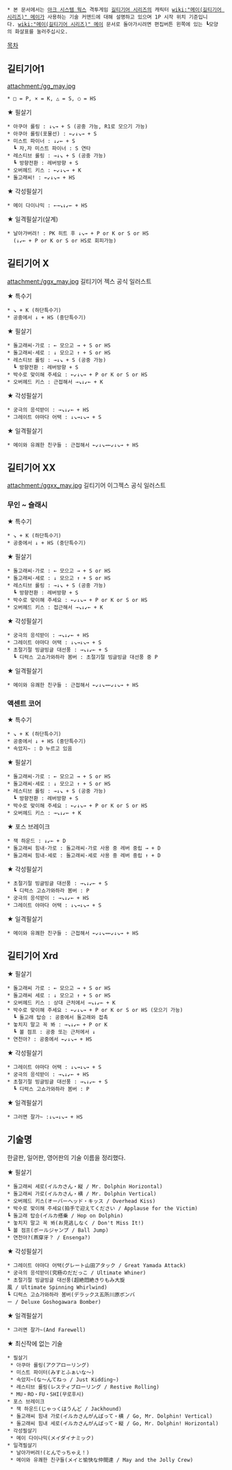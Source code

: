  * 본 문서에서는 [[아크 시스템 웍스]] 격투게임 [[길티기어 시리즈]]의 캐릭터 [[wiki:"메이(길티기어 시리즈)" 메이]]가 사용하는 기술 커맨드에 대해 설명하고 있으며 1P 시작 위치 기준입니다. [[wiki:"메이(길티기어 시리즈)" 메이]] 문서로 돌아가시려면 편집버튼 왼쪽에 있는 ┗모양의 화살표를 눌러주십시오.

[[목차]]

== 길티기어1 ==
attachment:/gg_may.jpg

 * □ = P, × = K, △ = S, ○ = HS

★ 필살기
 * 아쿠아 롤링 : ↓↘→ + S (공중 가능, R1로 모으기 가능)
 * 아쿠아 롤링(포물선) : ←↙↓↘→ + S
 * 미스트 파이너 : ↓↙← + S
   ┗ 자,자 미스트 파이너 : S 연타
 * 레스티브 롤링 : →↓↘ + S (공중 가능)
   ┗ 방향전환 : 레버방향 + S
 * 오버헤드 키스 : ←↙↓↘→ + K
 * 돌고래씨! : ←↙↓↘→ + HS

★ 각성필살기
 * 메이 다이나믹 : ←→↘↓↙← + HS

★ 일격필살기(살계)
 * 날아가버려! : PK 히트 후 ↓↘→ + P or K or S or HS
   (↓↙← + P or K or S or HS로 회피가능)

== 길티기어 X ==
attachment:/ggx_may.jpg
길티기어 젝스 공식 일러스트

★ 특수기
 * ↘ + K (하단특수기)
 * 공중에서 ↓ + HS (중단특수기)

★ 필살기
 * 돌고래씨·가로 : ← 모으고 → + S or HS
 * 돌고래씨·세로 : ↓ 모으고 ↑ + S or HS
 * 레스티브 롤링 : →↓↘ + S (공중 가능)
   ┗ 방향전환 : 레버방향 + S
 * 박수로 맞이해 주세요 : ←↙↓↘→ + P or K or S or HS
 * 오버헤드 키스 : 근접해서 →↘↓↙← + K

★ 각성필살기
 * 궁극의 응석받이 : →↘↓↙← + HS
 * 그레이트 야마다 어택 : ↓↘→↓↘→ + S

★ 일격필살기
 * 메이와 유쾌한 친구들 : 근접해서 ←↙↓↘→←↙↓↘→ + HS

== 길티기어 XX ==
attachment:/ggxx_may.jpg
길티기어 이그젝스 공식 일러스트

=== 무인 ~ 슬래시 ===
★ 특수기
 * ↘ + K (하단특수기)
 * 공중에서 ↓ + HS (중단특수기)

★ 필살기
 * 돌고래씨·가로 : ← 모으고 → + S or HS
 * 돌고래씨·세로 : ↓ 모으고 ↑ + S or HS
 * 레스티브 롤링 : →↓↘ + S (공중 가능)
   ┗ 방향전환 : 레버방향 + S
 * 박수로 맞이해 주세요 : ←↙↓↘→ + P or K or S or HS
 * 오버헤드 키스 : 접근해서 →↘↓↙← + K

★ 각성필살기
 * 궁극의 응석받이 : →↘↓↙← + HS
 * 그레이트 야마다 어택 : ↓↘→↓↘→ + S
 * 초절기절 빙글빙글 대선풍 : →↘↓↙← + S
   ┗ 디럭스 고쇼가와하라 봄버 : 초절기절 빙글빙글 대선풍 중 P

★ 일격필살기
 * 메이와 유쾌한 친구들 : 근접해서 ←↙↓↘→←↙↓↘→ + HS

=== 액센트 코어 ===
★ 특수기
 * ↘ + K (하단특수기)
 * 공중에서 ↓ + HS (중단특수기)
 * 속았지~ : D 누르고 있음

★ 필살기
 * 돌고래씨·가로 : ← 모으고 → + S or HS
 * 돌고래씨·세로 : ↓ 모으고 ↑ + S or HS
 * 레스티브 롤링 : →↓↘ + S (공중 가능)
   ┗ 방향전환 : 레버방향 + S
 * 박수로 맞이해 주세요 : ←↙↓↘→ + P or K or S or HS
 * 오버헤드 키스 : →↘↓↙← + K

★ 포스 브레이크
 * 잭 하운드 : ↓↙← + D
 * 돌고래씨 힘내·가로 : 돌고래씨·가로 사용 중 레버 중립 → + D
 * 돌고래씨 힘내·세로 : 돌고래씨·세로 사용 중 레버 중립 ↑ + D

★ 각성필살기
 * 초절기절 빙글빙글 대선풍 : →↘↓↙← + S
   ┗ 디럭스 고쇼가와하라 봄버 : P
 * 궁극의 응석받이 : →↘↓↙← + HS
 * 그레이트 야마다 어택 : ↓↘→↓↘→ + S

★ 일격필살기
 * 메이와 유쾌한 친구들 : 근접해서 ←↙↓↘→←↙↓↘→ + HS

== 길티기어 Xrd ==
★ 필살기
 * 돌고래씨 가로 : ← 모으고 → + S or HS
 * 돌고래씨 세로 : ↓ 모으고 ↑ + S or HS
 * 오버헤드 키스 : 상대 근처에서 →↘↓↙← + K
 * 박수로 맞이해 주세요 : ←↙↓↘→ + P or K or S or HS (모으기 가능)
   ┗ 돌고래 탑승 : 공중에서 돌고래와 접촉
 * 놓치지 말고 꼭 봐 : →↘↓↙← + P or K
   ┗ 볼 점프 : 공중 또는 근처에서 ↓
 * 연천아? : 공중에서 ←↙↓↘→ + HS

★ 각성필살기
 * 그레이트 야마다 어택 : ↓↘→↓↘→ + S
 * 궁극의 응석받이 : →↘↓↙← + HS
 * 초절기절 빙글빙글 대선풍 : →↘↓↙← + S
   ┗ 디럭스 고쇼가와하라 봄버 : P

★ 일격필살기
 * 그러면 잘가~ :↓↘→↓↘→ + HS

== 기술명 ==
한글판, 일어판, 영어판의 기술 이름을 정리했다.

★ 필살기
 * 돌고래씨 세로(イルカさん・縦 / Mr. Dolphin Horizontal)
 * 돌고래씨 가로(イルカさん・横 / Mr. Dolphin Vertical)
 * 오버헤드 키스(オーバーヘッド・キッス / Overhead Kiss)
 * 박수로 맞이해 주세요(拍手で迎えてください / Applause for the Victim)
 ┗ 돌고래 탑승(イルカ搭乗 / Hop on Dolphin)
 * 놓치지 말고 꼭 봐(お見逃しなく / Don't Miss It!)
 ┗ 볼 점프(ボールジャンプ / Ball Jump)
 * 연천아?(燕穿牙？ / Ensenga?)

★ 각성필살기
 * 그레이트 야마다 어택(グレート山田アタック / Great Yamada Attack)
 * 궁극의 응석받이(究極のだだっこ / Ultimate Whiner)
 * 초절기절 빙글빙글 대선풍(超絶悶絶きりもみ大旋風 / Ultimate Spinning Whirlwind)
 ┗ 디럭스 고쇼가와하라 봄버(デラックス五所川原ボンバー / Deluxe Goshogawara Bomber)

★ 일격필살기
 * 그러면 잘가~(And Farewell)

★ 최신작에 없는 기술
 * 필살기
  * 아쿠아 롤링(アクアローリング)
  * 미스트 파이터(みすとふぁいな〜)
  * 속았지~(な〜んてねっ / Just Kidding~)
  * 레스티브 롤링(レスティブローリング / Restive Rolling)
  * MU・RO・FU・SHI(무로후시)
 * 포스 브레이크
  * 잭 하운드(じゃっくはうんど / Jackhound)
  * 돌고래씨 힘내 가로(イルカさんがんばって・横 / Go, Mr. Dolphin! Vertical)
  * 돌고래씨 힘내 세로(イルカさんがんばって・縦 / Go, Mr. Dolphin! Horizontal)
 * 각성필살기
  * 메이 다이나믹(メイダイナミック)
 * 일격필살기
  * 날아가버려!(とんでっちゃえ！)
  * 메이와 유쾌한 친구들(メイと愉快な仲間達 / May and the Jolly Crew)
